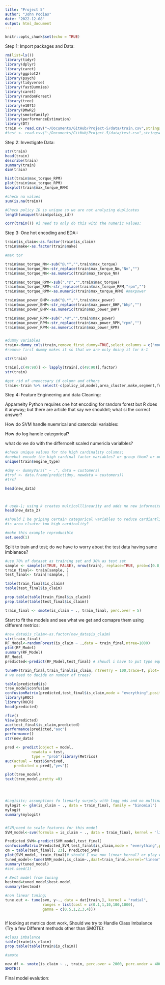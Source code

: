 ```yaml
---
title: "Project 5"
author: "John Podias"
date: "2022-12-08"
output: html_document
---
```


```r
knitr::opts_chunk$set(echo = TRUE)
```


Step 1: Import packages and Data:

```r
rm(list=ls())
library(tidyr)
library(dplyr)
library(caret)
library(ggplot2)
library(psych)
library(tidyverse)
library(fastDummies)
library(caret)
library(randomForest)
library(tree)
library(e1071)
library(DMwR2)
library(smotefamily)
library(performanceEstimation)
library(DT)
train <- read.csv("~/Documents/GitHub/Project-5/data/train.csv",stringsAsFactors=TRUE)
#test <- read.csv("~/Documents/GitHub/Project-5/data/test.csv",stringsAsFactors=TRUE)
```

Step 2: Investigate Data:

```r
str(train)
head(train)
describe(train)
summary(train)
dim(train)

hist(train$max_torque_RPM)
plot(train$max_torque_RPM)
boxplot(train$max_torque_RPM)

#check na values
sum(is.na(train))

#Check policy ID is unique so we are not analyzing duplicates
length(unique(train$policy_id))

corr(train()) #i need to only do this with the numeric values;
```

Step 3: One hot encoding and EDA::

```r

train$is_claim<-as.factor(train$is_claim)
train$make<-as.factor(train$make)

#max tor 

train$max_torque_Nm<-sub("@.*","",train$max_torque)
train$max_torque_Nm<-str_replace(train$max_torque_Nm,"Nm","")
train$max_torque_Nm<-as.numeric(train$max_torque_Nm)

train$max_torque_RPM<-sub(".*@","",train$max_torque)
train$max_torque_RPM<-str_replace(train$max_torque_RPM,"rpm","")
train$max_torque_RPM<-as.numeric(train$max_torque_RPM) #maxpower

train$max_power_BHP<-sub("@.*","",train$max_power)
train$max_power_BHP<-str_replace(train$max_power_BHP,"bhp","")
train$max_power_BHP<-as.numeric(train$max_power_BHP)

train$max_power_RPM<-sub(".*@","",train$max_power)
train$max_power_RPM<-str_replace(train$max_power_RPM,"rpm","")
train$max_power_RPM<-as.numeric(train$max_power_RPM)


#dummy variables
train<-dummy_cols(train,remove_first_dummy=TRUE,select_columns = c("model","area_cluster","make","segment","fuel_type")) 
#remove first dummy makes it so that we are only doing it for k-1

str(train)

train[,c(49:90)] <- lapply(train[,c(49:90)],factor)
str(train)

#get rid of unenccsary id column and others
train<-train %>% select(-c(policy_id,model,area_cluster,make,segment,fuel_type,engine_type,max_torque,max_power))

```

Step 4: Feature Engineering and data Cleaning:

Apparnelty Python requires one hot encoding for random forest but R does it anyway; but there are article that say we shouldnt; what si the correct answer?

How do SVM handle nuemrical and caterocial variables:

How do log handle categorical?

what do we do with the differncelt scaled numericla varialbles?

```r
#check unique values for the high cardinality columns;
#onehot encode the high cardinal factor variables? or group them? or only use the common ones?
unique(train$engine_type)

#dmy <- dummyVars(" ~ .", data = customers)
#trsf <- data.frame(predict(dmy, newdata = customers))
#trsf

head(new_data)



# usek-1; using k creates multicolllinearity and adds no new informaiton 
head(new_data_2)

#should I be griping certain categorical variables to reduce cardiantlity??????
#is area clsuter too high cardinality?

#make this example reproducible
set.seed(1)
```

Split to train and test; do we have to worry about the test data having same imblanace?

```r
#use 70% of dataset as training set and 30% as test set
sample <- sample(c(TRUE, FALSE), nrow(train), replace=TRUE, prob=c(0.8,0.2))
train_final<- train[sample, ]
test_final<- train[!sample, ]

table(train_final$is_claim)
table(test_final$is_claim)

prop.table(table(train_final$is_claim))
prop.table(table(test_final$is_claim))

train_final <- smote(is_claim ~ ., train_final, perc.over = 5)

```

Start to fit the models and see what we get and comapre them using different metrics:

```r

#new_data$is_claim<-as.factor(new_data$is_claim)
str(train_final)
RF_Model<-randomForest(is_claim ~ .,data = train_final,ntree=1000)
plot(RF_Model)
summary(RF_Model)
RF_Model
predicted<-predict(RF_Model,test_final) # shoudl i have to put type equals class?

tuneRF(train_final,train_final$is_claim, ntreeTry = 100,trace=T, plot= T,improve = .5,stepFactor = 1.2)#tunes mtry
# we need to decide on number of trees?

table(predicted$is)
tree_model$confusion
confusionMatrix(predicted,test_final$is_claim,mode = "everything",positive = "1")
library(pROC)
library(ROCR)
head(predicted)

rfcv()
View(predicted)
auc(test_final$is_claim,predicted)
performance(predicted,"auc")
performance()
str(new_data)

pred <- predict(object = model,
            newdata = test,
            type = "prob")library(Metrics)
auc(actual = test$Survived, 
    predicted = pred[,"yes"])

plot(tree_model)
text(tree_model,pretty =0)




#Logisitc; assumptions fo lienarly surpely with logg ods and no multinariaity;
mylogit <- glm(is_claim ~ ., data = train_final, family = "binomial")
mylogit
summary(mylogit)


#SVM;need to scale features for this model
SVM_model<-svm(formula = is_claim ~ ., data = train_final, kernel = 'linear')

Predicted_SVM<-predict(SVM_model,test_final)
confusionMatrix(Predicted_SVM,test_final$is_claim,mode = "everything",positive = "1")
cm = table(test_final[, 23], Predicted_SVM)
plot(SVM_model, train_final)# should I use non linear kernal? or play with cost function?
tuned_model<-tune(SVM_model,is_claim~.,daat=train_final,kernel="linear",ranges=list(cost=c(0.001, 0.01, 0.1, 1,5,10,100)))
summary(tuned_model)
#set.seed(1)

# Best model from tuning
bestmod=tuned_model$best.model
summary(bestmod)

#non linear tuning;
tune.out <- tune(svm, y~., data = dat[train,], kernel = "radial",
                 ranges = list(cost = c(0.1,1,10,100,1000),
                 gamma = c(0.5,1,2,3,4)))



```


If looking at metrics dont work, Should we try to Handle Class Imbalance (Try a few Different methods other than SMOTE):

```r
#class imbalance
table(train$is_claim)
prop.table(table(train$is_claim))

#smote

new_df <- smote(is_claim ~ ., train, perc.over = 2000, perc.under = 400)
SMOTE()
```


Final model evalution:

```r

```